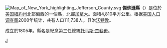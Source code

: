 {{noteTA
|T=zh:杰斐逊县 (纽约州);zh-hans:杰斐逊县 (纽约州);zh-hant:傑斐遜縣 (紐約州);zh-tw:傑佛遜郡 (紐約州);zh-hk:傑佛遜縣 (紐約州);zh-mo:傑佛遜縣 (紐約州);
|1=zh:县;zh-hans:县;zh-hant:縣;zh-tw:郡;zh-hk:縣;zh-mo:縣;
|2=zh:托马斯;zh-hans:托马斯;zh-hant:托馬斯;zh-tw:湯瑪斯;zh-hk:湯瑪斯;zh-mo:湯瑪斯;
|3=zh:杰斐逊;zh-hans:杰斐逊;zh-hant:傑斐遜;zh-tw:傑佛遜;zh-hk:傑佛遜;zh-mo:傑佛遜;
}}
{{Otheruses|傑佛遜縣|subject=美國紐約州的一個縣|other=同名的縣}}
[[File:Map_of_New_York_highlighting_Jefferson_County.svg|right]]
'''傑佛遜縣'''（{{lang-en|Jefferson County}}）是位於[[美国|美国]][[紐約州|紐約州]]北部偏西的一個縣，北鄰[[加拿大|加拿大]]。面積4,810平方公里。根据[[美国人口调查局|美国人口调查局]]2000年统计，共有人口111,738人。县治[[沃特敦市_(紐約州)|沃特敦]]。

成立於1805年。縣名是紀念第三任總統[[托马斯·杰斐逊|托马斯·杰斐逊]]。
{{New York}}
{{NewYork-stub}}

[[Category:紐約州行政區劃|J]]